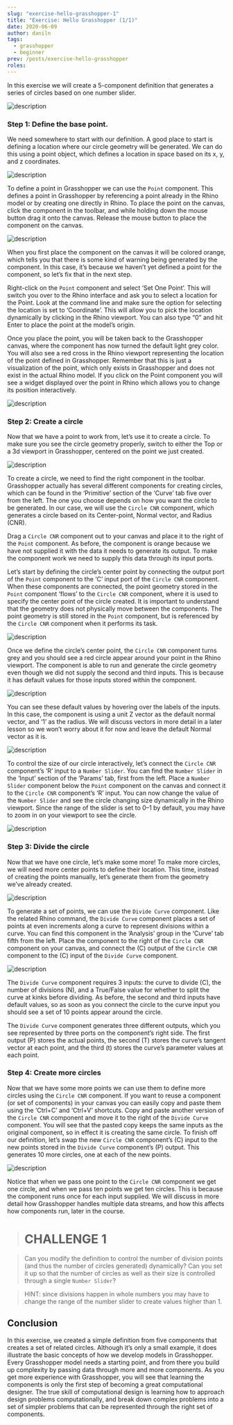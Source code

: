 ```yaml
---
slug: "exercise-hello-grasshopper-1"
title: "Exercise: Hello Grasshopper (1/1)"
date: 2020-06-09
author: daniln
tags:
  - grasshopper
  - beginner
prev: /posts/exercise-hello-grasshopper
roles:
---
```


In this exercise we will create a 5-component definition that generates a series of circles based on one number slider.

![description](/images/4-2-1.gif)

### Step 1: Define the base point.

We need somewhere to start with our definition. A good place to start is defining a location where our circle geometry will be generated. We can do this using a point object, which defines a location in space based on its x, y, and z coordinates.

![description](/images/4-2-2.png#img-left)

To define a point in Grasshopper we can use the `Point` component. This defines a point in Grasshopper by referencing a point already in the Rhino model or by creating one directly in Rhino. To place the point on the canvas, click the component in the toolbar, and while holding down the mouse button drag it onto the canvas. Release the mouse button to place the component on the canvas.

![description](/images/4-2-3.gif)

When you first place the component on the canvas it will be colored orange, which tells you that there is some kind of warning being generated by the component. In this case, it’s because we haven’t yet defined a point for the component, so let’s fix that in the next step.

Right-click on the `Point` component and select ‘Set One Point’. This will switch you over to the Rhino interface and ask you to select a location for the Point. Look at the command line and make sure the option for selecting the location is set to ‘Coordinate’. This will allow you to pick the location dynamically by clicking in the Rhino viewport. You can also type “0” and hit Enter to place the point at the model’s origin.

Once you place the point, you will be taken back to the Grasshopper canvas, where the component has now turned the default light grey color. You will also see a red cross in the Rhino viewport representing the location of the point defined in Grasshopper. Remember that this is just a visualization of the point, which only exists in Grasshopper and does not exist in the actual Rhino model. If you click on the Point component you will see a widget displayed over the point in Rhino which allows you to change its position interactively.

![description](/images/4-2-4.gif)

### Step 2: Create a circle

Now that we have a point to work from, let’s use it to create a circle. To make sure you see the circle geometry properly, switch to either the Top or a 3d viewport in Grasshopper, centered on the point we just created.

![description](/images/4-2-5.png#img-left)

To create a circle, we need to find the right component in the toolbar. Grasshopper actually has several different components for creating circles, which can be found in the ‘Primitive’ section of the ‘Curve’ tab five over from the left. The one you choose depends on how you want the circle to be generated. In our case, we will use the `Circle CNR` component, which generates a circle based on its Center-point, Normal vector, and Radius (CNR).

Drag a `Circle CNR` component out to your canvas and place it to the right of the `Point` component. As before, the component is orange because we have not supplied it with the data it needs to generate its output. To make the component work we need to supply this data through its input ports.

Let’s start by defining the circle’s center point by connecting the output port of the `Point` component to the ‘C’ input port of the `Circle CNR` component. When these components are connected, the point geometry stored in the `Point` component ‘flows’ to the `Circle CNR` component, where it is used to specify the center point of the circle created. It is important to understand that the geometry does not physically move between the components. The point geometry is still stored in the `Point` component, but is referenced by the `Circle CNR` component when it performs its task.

![description](/images/4-2-6.gif)

Once we define the circle’s center point, the `Circle CNR` component turns grey and you should see a red circle appear around your point in the Rhino viewport. The component is able to run and generate the circle geometry even though we did not supply the second and third inputs. This is because it has default values for those inputs stored within the component.

![description](/images/4-2-7.png)

You can see these default values by hovering over the labels of the inputs. In this case, the component is using a unit Z vector as the default normal vector, and ‘1’ as the radius. We will discuss vectors in more detail in a later lesson so we won’t worry about it for now and leave the default Normal vector as it is.

![description](/images/4-2-8.png#img-left)

To control the size of our circle interactively, let’s connect the `Circle CNR` component’s ‘R’ input to a `Number Slider`. You can find the `Number Slider` in the ‘Input’ section of the ‘Params’ tab, first from the left. Place a `Number Slider` component below the `Point` component on the canvas and connect it to the `Circle CNR` component’s ‘R’ input. You can now change the value of the `Number Slider` and see the circle changing size dynamically in the Rhino viewport. Since the range of the slider is set to 0–1 by default, you may have to zoom in on your viewport to see the circle.

![description](/images/4-2-9.gif)

### Step 3: Divide the circle

Now that we have one circle, let’s make some more! To make more circles, we will need more center points to define their location. This time, instead of creating the points manually, let’s generate them from the geometry we’ve already created.

![description](/images/4-2-10.png#img-left)

To generate a set of points, we can use the `Divide Curve` component. Like the related Rhino command, the `Divide Curve` component places a set of points at even increments along a curve to represent divisions within a curve. You can find this component in the ‘Analysis’ group in the ‘Curve’ tab fifth from the left. Place the component to the right of the `Circle CNR` component on your canvas, and connect the (C) output of the `Circle CNR` component to the (C) input of the `Divide Curve` component.

![description](/images/4-2-11.gif)

The `Divide Curve` component requires 3 inputs: the curve to divide (C), the number of divisions (N), and a True/False value for whether to split the curve at kinks before dividing. As before, the second and third inputs have default values, so as soon as you connect the circle to the curve input you should see a set of 10 points appear around the circle.

The `Divide Curve` component generates three different outputs, which you see represented by three ports on the component’s right side. The first output (P) stores the actual points, the second (T) stores the curve’s tangent vector at each point, and the third (t) stores the curve’s parameter values at each point.

### Step 4: Create more circles

Now that we have some more points we can use them to define more circles using the `Circle CNR` component. If you want to reuse a component (or set of components) in your canvas you can easily copy and paste them using the ‘Ctrl+C’ and ‘Ctrl+V’ shortcuts. Copy and paste another version of the `Circle CNR` component and move it to the right of the `Divide Curve` component. You will see that the pasted copy keeps the same inputs as the original component, so in effect it is creating the same circle. To finish off our definition, let’s swap the new `Circle CNR` component’s (C) input to the new points stored in the `Divide Curve` component’s (P) output. This generates 10 more circles, one at each of the new points.

![description](/images/4-2-12.gif)

Notice that when we pass one point to the `Circle CNR` component we get one circle, and when we pass ten points we get ten circles. This is because the component runs once for each input supplied. We will discuss in more detail how Grasshopper handles multiple data streams, and how this affects how components run, later in the course.

> # CHALLENGE 1

> Can you modify the definition to control the number of division points (and thus the number of circles generated) dynamically? Can you set it up so that the number of circles as well as their size is controlled through a single `Number Slider`?

> HINT: since divisions happen in whole numbers you may have to change the range of the number slider to create values higher than 1.

## Conclusion

In this exercise, we created a simple definition from five components that creates a set of related circles. Although it’s only a small example, it does illustrate the basic concepts of how we develop models in Grasshopper. Every Grasshopper model needs a starting point, and from there you build up complexity by passing data through more and more components.
As you get more experience with Grasshopper, you will see that learning the components is only the first step of becoming a great computational designer. The true skill of computational design is learning how to approach design problems computationally, and break down complex problems into a set of simpler problems that can be represented through the right set of components.